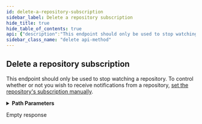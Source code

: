 ```yaml
---
id: delete-a-repository-subscription
sidebar_label: Delete a repository subscription
hide_title: true
hide_table_of_contents: true
api: {"description":"This endpoint should only be used to stop watching a repository. To control whether or not you wish to receive notifications from a repository, [set the repository's subscription manually](https://docs.github.com/rest/reference/activity#set-a-repository-subscription).","externalDocs":{"description":"API method documentation","url":"https://docs.github.com/rest/reference/activity#delete-a-repository-subscription"},"operationId":"activity/delete-repo-subscription","parameters":[{"in":"path","name":"owner","required":true,"schema":{"type":"string"}},{"in":"path","name":"repo","required":true,"schema":{"type":"string"}}],"responses":{"204":{"description":"Empty response"}},"tags":["activity"],"x-github":{"category":"activity","enabledForGitHubApps":false,"githubCloudOnly":false,"previews":[],"subcategory":"watching"},"method":"delete","path":"/repos/{owner}/{repo}/subscription","servers":[{"url":"https://api.github.com"}],"info":{"contact":{"name":"Support","url":"https://support.github.com/contact"},"description":"GitHub's v3 REST API.","license":{"name":"MIT","url":"https://spdx.org/licenses/MIT"},"termsOfService":"https://docs.github.com/articles/github-terms-of-service","title":"GitHub v3 REST API","version":"1.1.4","x-apisguru-categories":["collaboration","developer_tools"],"x-logo":{"url":"https://twitter.com/github/profile_image?size=original"},"x-origin":[{"format":"openapi","url":"https://raw.githubusercontent.com/github/rest-api-description/main/descriptions/api.github.com/api.github.com.json","version":"3.0"}],"x-providerName":"github.com"},"postman":{"name":"Delete a repository subscription","description":{"content":"This endpoint should only be used to stop watching a repository. To control whether or not you wish to receive notifications from a repository, [set the repository's subscription manually](https://docs.github.com/rest/reference/activity#set-a-repository-subscription).","type":"text/plain"},"url":{"path":["repos",":owner",":repo","subscription"],"host":["{{baseUrl}}"],"query":[],"variable":[{"disabled":false,"description":{"content":"(Required) ","type":"text/plain"},"type":"any","value":"","key":"owner"},{"disabled":false,"description":{"content":"(Required) ","type":"text/plain"},"type":"any","value":"","key":"repo"}]},"method":"DELETE"}}
sidebar_class_name: "delete api-method"
---
```



## Delete a repository subscription



This endpoint should only be used to stop watching a repository. To control whether or not you wish to receive notifications from a repository, [set the repository&#39;s subscription manually](https://docs.github.com/rest/reference/activity#set-a-repository-subscription).

<details style={{"marginBottom":"1rem"}}><summary style={{}}><strong>Path Parameters</strong></summary><div><ul><ParamsItem className={"paramsItem"} param={{"in":"path","name":"owner","required":true,"schema":{"type":"string"}}}></ParamsItem><ParamsItem className={"paramsItem"} param={{"in":"path","name":"repo","required":true,"schema":{"type":"string"}}}></ParamsItem></ul></div></details><div><ApiTabs><TabItem label={"204"} value={"204"}><div>

Empty response

</div><div></div></TabItem></ApiTabs></div>
      